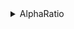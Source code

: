 <details><summary>AlphaRatio</summary>

- 0dayXXX
- Bluray
- MovieHD
- MoviePackHD
- MovieSD
- MovieUHD
- MovieXXX
- TvDVDRip
- TvHD
- TvPackHD
- TvPackSD
- TvPackUHD
- TvSD
- TvUHD

</details>
